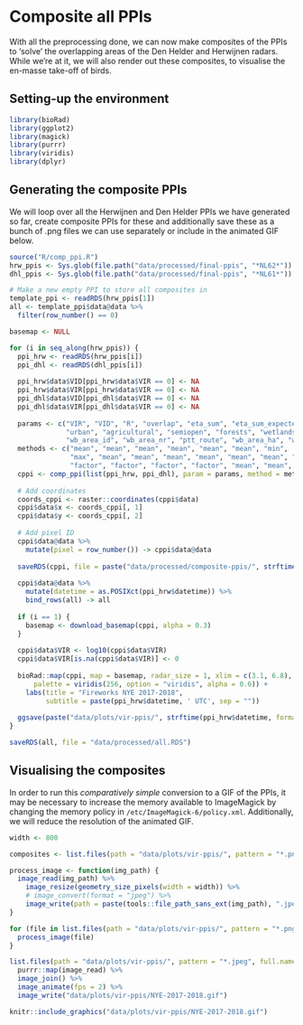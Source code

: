 # Composite all PPIs

With all the preprocessing done, we can now make composites of the PPIs to 'solve' the overlapping areas of the Den Helder and Herwijnen radars. While we're at it, we will also render out these composites, to visualise the en-masse take-off of birds.

## Setting-up the environment

```r
library(bioRad)
library(ggplot2)
library(magick)
library(purrr)
library(viridis)
library(dplyr)
```

## Generating the composite PPIs

We will loop over all the Herwijnen and Den Helder PPIs we have generated so far, create composite PPIs for these and additionally save these as a bunch of .png files we can use separately or include in the animated GIF below.

```r
source("R/comp_ppi.R")
hrw_ppis <- Sys.glob(file.path("data/processed/final-ppis", "*NL62*"))
dhl_ppis <- Sys.glob(file.path("data/processed/final-ppis", "*NL61*"))

# Make a new empty PPI to store all composites in
template_ppi <- readRDS(hrw_ppis[1])
all <- template_ppi$data@data %>%
  filter(row_number() == 0)

basemap <- NULL

for (i in seq_along(hrw_ppis)) {
  ppi_hrw <- readRDS(hrw_ppis[i])
  ppi_dhl <- readRDS(dhl_ppis[i])
  
  ppi_hrw$data$VID[ppi_hrw$data$VIR == 0] <- NA
  ppi_hrw$data$VIR[ppi_hrw$data$VIR == 0] <- NA
  ppi_dhl$data$VID[ppi_dhl$data$VIR == 0] <- NA
  ppi_dhl$data$VIR[ppi_dhl$data$VIR == 0] <- NA
  
  params <- c("VIR", "VID", "R", "overlap", "eta_sum", "eta_sum_expected", "dist_radar", 
              "urban", "agricultural", "semiopen", "forests", "wetlands", "waterbodies", "dist_urban", "human_pop",
              "wb_area_id", "wb_area_nr", "ptt_route", "wb_area_ha", "wb_total_biomass", "ptt_total_biomass", "total_biomass")
  methods <- c("mean", "mean", "mean", "mean", "mean", "mean", "min",
               "max", "mean", "mean", "mean", "mean", "mean", "mean", "mean", 
               "factor", "factor", "factor", "factor", "mean", "mean", "mean")
  cppi <- comp_ppi(list(ppi_hrw, ppi_dhl), param = params, method = methods, res = c(500, 500), coverage = "count")
  
  # Add coordinates
  coords_cppi <- raster::coordinates(cppi$data)
  cppi$data$x <- coords_cppi[, 1]
  cppi$data$y <- coords_cppi[, 2]
  
  # Add pixel ID
  cppi$data@data %>%
    mutate(pixel = row_number()) -> cppi$data@data
  
  saveRDS(cppi, file = paste("data/processed/composite-ppis/", strftime(ppi_hrw$datetime, format = "%Y%m%d%H%M"), ".RDS", sep = ""))
  
  cppi$data@data %>%
    mutate(datetime = as.POSIXct(ppi_hrw$datetime)) %>%
    bind_rows(all) -> all
  
  if (i == 1) {
    basemap <- download_basemap(cppi, alpha = 0.3)
  }
  
  cppi$data$VIR <- log10(cppi$data$VIR)
  cppi$data$VIR[is.na(cppi$data$VIR)] <- 0
  
  bioRad::map(cppi, map = basemap, radar_size = 1, xlim = c(3.1, 6.8), ylim = c(51, 54), zlim = c(0, 4.5), 
      palette = viridis(256, option = "viridis", alpha = 0.6)) + 
    labs(title = "Fireworks NYE 2017-2018",
         subtitle = paste(ppi_hrw$datetime, ' UTC', sep = ""))
  
  ggsave(paste("data/plots/vir-ppis/", strftime(ppi_hrw$datetime, format = "%Y%m%d%H%M"), ".png", sep = ""))
}

saveRDS(all, file = "data/processed/all.RDS")
```

## Visualising the composites

In order to run this _comparatively simple_ conversion to a GIF of the PPIs, it may be necessary to increase the memory available to ImageMagick by changing the memory policy in `/etc/ImageMagick-6/policy.xml`. Additionally, we will reduce the resolution of the animated GIF.

```r
width <- 800

composites <- list.files(path = "data/plots/vir-ppis/", pattern = "*.png", full.names = TRUE)

process_image <- function(img_path) {
  image_read(img_path) %>%
    image_resize(geometry_size_pixels(width = width)) %>%
    # image_convert(format = "jpeg") %>%
    image_write(path = paste(tools::file_path_sans_ext(img_path), ".jpeg", sep = ""), format = "jpeg")
}

for (file in list.files(path = "data/plots/vir-ppis/", pattern = "*.png", full.names = TRUE)) {
  process_image(file)
}

list.files(path = "data/plots/vir-ppis/", pattern = "*.jpeg", full.names = T) %>%
  purrr::map(image_read) %>%
  image_join() %>%
  image_animate(fps = 2) %>%
  image_write("data/plots/vir-ppis/NYE-2017-2018.gif")
```

```r
knitr::include_graphics("data/plots/vir-ppis/NYE-2017-2018.gif")
```

